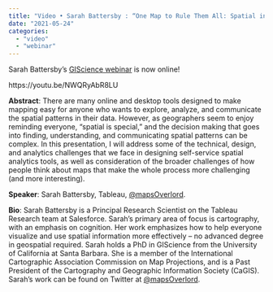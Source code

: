 ```yaml
---
title: "Video • Sarah Battersby : “One Map to Rule Them All: Spatial in the World of Self-service Analytics\""
date: "2021-05-24"
categories: 
  - "video"
  - "webinar"
---
```


Sarah Battersby's [GIScience webinar](https://geoinfo.science/webinars/) is now online!

https://youtu.be/NWQRyAbR8LU

**Abstract**: There are many online and desktop tools designed to make mapping easy for anyone who wants to explore, analyze, and communicate the spatial patterns in their data. However, as geographers seem to enjoy reminding everyone, “spatial is special,” and the decision making that goes into finding, understanding, and communicating spatial patterns can be complex. In this presentation, I will address some of the technical, design, and analytics challenges that we face in designing self-service spatial analytics tools, as well as consideration of the broader challenges of how people think about maps that make the whole process more challenging (and more interesting).

**Speaker**: Sarah Battersby, Tableau, [@mapsOverlord](https://twitter.com/mapsoverlord?lang=en).

**Bio**: Sarah Battersby is a Principal Research Scientist on the Tableau Research team at Salesforce. Sarah’s primary area of focus is cartography, with an emphasis on cognition. Her work emphasizes how to help everyone visualize and use spatial information more effectively – no advanced degree in geospatial required. Sarah holds a PhD in GIScience from the University of California at Santa Barbara. She is a member of the International Cartographic Association Commission on Map Projections, and is a Past President of the Cartography and Geographic Information Society (CaGIS). Sarah’s work can be found on Twitter at [@mapsOverlord](https://twitter.com/mapsoverlord?lang=en).
